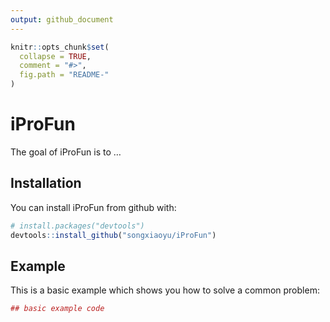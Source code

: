```yaml
---
output: github_document
---
```


<!-- README.md is generated from README.Rmd. Please edit that file -->

```r
knitr::opts_chunk$set(
  collapse = TRUE,
  comment = "#>",
  fig.path = "README-"
)
```

# iProFun

The goal of iProFun is to ...

## Installation

You can install iProFun from github with:

```r
# install.packages("devtools")
devtools::install_github("songxiaoyu/iProFun")
```

## Example

This is a basic example which shows you how to solve a common problem:

```r
## basic example code
```
